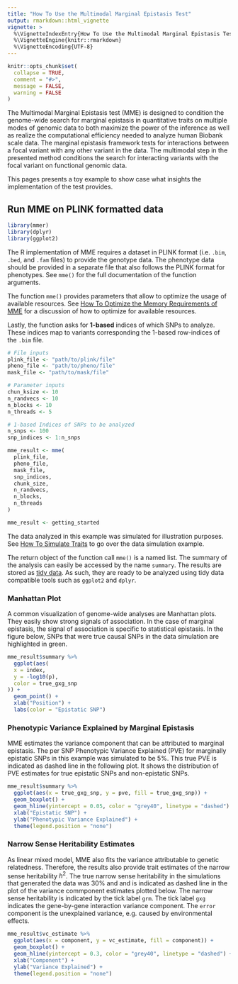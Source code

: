 ```yaml
---
title: "How To Use the Multimodal Marginal Epistasis Test"
output: rmarkdown::html_vignette
vignette: >
  %\VignetteIndexEntry{How To Use the Multimodal Marginal Epistasis Test}
  %\VignetteEngine{knitr::rmarkdown}
  %\VignetteEncoding{UTF-8}
---
```


```r
knitr::opts_chunk$set(
  collapse = TRUE,
  comment = "#>",
  message = FALSE, 
  warning = FALSE
)
```

The Multimodal Marginal Epistasis test (MME) is designed to condition the genome-wide search for marginal epistasis in quantitative traits on multiple modes of genomic data to both maximize the power of the inference as well as realize the computational efficiency needed to analyze human Biobank scale data. The marginal epistasis framework tests for interactions between a focal variant with any other variant in the data. The multimodal step in the presented method conditions the search for interacting variants with the focal variant on functional genomic data.

This pages presents a toy example to show case what insights the implementation of the test provides.


## Run MME on PLINK formatted data

```r
library(mmer)
library(dplyr)
library(ggplot2)
```

The R implementation of MME requires a dataset in PLINK format (i.e. `.bim`, `.bed`, and `.fam` files) to provide the genotype data. The phenotype data should be provided in a separate file that also follows the PLINK format for phenotypes. See `mme()` for the full documentation of the function arguments.

The function `mme()` provides parameters that allow to optimize the usage of available resources. 
See [How To Optimize the Memory Requirements of MME](articles/tutorial-memory-optimization.html) for a
discussion of how to optimize for available resources.

Lastly, the function asks for **1-based** indices of which SNPs to analyze. These indices map 
to variants corresponding the 1-based row-indices of the `.bim` file.

```r
# File inputs
plink_file <- "path/to/plink/file"
pheno_file <- "path/to/pheno/file"
mask_file <- "path/to/mask/file"

# Parameter inputs
chun_ksize <- 10
n_randvecs <- 10
n_blocks <- 10
n_threads <- 5

# 1-based Indices of SNPs to be analyzed
n_snps <- 100
snp_indices <- 1:n_snps

mme_result <- mme(
  plink_file,
  pheno_file,
  mask_file,
  snp_indices,
  chunk_size,
  n_randvecs,
  n_blocks,
  n_threads
)

```

```r
mme_result <- getting_started
```

The data analyzed in this example was simulated for illustration purposes. 
See [How To Simulate Traits](articles/tutorial-simulate-traits.html) to go over the data simulation example.

The return object of the function call `mme()` is a named list. The summary of the analysis can easily be
accessed by the name `summary`. The results are stored as [tidy data](https://vita.had.co.nz/papers/tidy-data.html). As such, they are ready to be analyzed using tidy data
compatible tools such as `ggplot2` and `dplyr`.

### Manhattan Plot

A common visualization of genome-wide analyses are Manhattan plots. They easily show
strong signals of association. In the case of marginal epistasis, the signal of association
is specific to statistical epistasis. In the figure below, SNPs that were true causal
SNPs in the data simulation are highlighted in green.

```r
mme_result$summary %>%
  ggplot(aes(
  x = index,
  y = -log10(p),
  color = true_gxg_snp
)) +
  geom_point() +
  xlab("Position") +
  labs(color = "Epistatic SNP")
```

### Phenotypic Variance Explained by Marginal Epistasis

MME estimates the variance component that can be attributed to marginal epistasis.
The per SNP Phenotypic Variance Explained (PVE) for marginally epistatic SNPs in
this example was simulated to be 5%. This true PVE is indicated as dashed line
in the following plot. It shows the distribution of PVE estimates for true epistatic
SNPs and non-epistatic SNPs.

```r
mme_result$summary %>%
  ggplot(aes(x = true_gxg_snp, y = pve, fill = true_gxg_snp)) +
  geom_boxplot() +
  geom_hline(yintercept = 0.05, color = "grey40", linetype = "dashed") +
  xlab("Epistatic SNP") +
  ylab("Phenotypic Variance Explained") +
  theme(legend.position = "none")
```

### Narrow Sense Heritability Estimates

As linear mixed model, MME also fits the variance attributable to genetic relatedness.
Therefore, the results also provide trait estimates of the narrow sense heritability $h^2$.
The true narrow sense heritability in the simulations that generated the data
was 30% and and is indicated as dashed line in the plot of the variance commponent estimates
plotted below. The narrow sense heritability is indicated by the tick label `grm`.
The tick label `gxg` indicates the gene-by-gene interaction variance component. 
The `error` component is the unexplained variance, e.g. caused by environmental effects.

```r
mme_result$vc_estimate %>%
  ggplot(aes(x = component, y = vc_estimate, fill = component)) +
  geom_boxplot() +
  geom_hline(yintercept = 0.3, color = "grey40", linetype = "dashed") +
  xlab("Component") +
  ylab("Variance Explained") +
  theme(legend.position = "none")
```

